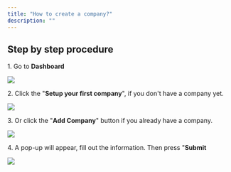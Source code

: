 ```yaml
---
title: "How to create a company?"
description: ""
---
```


## Step by step procedure

1\. Go to **Dashboard**

![](/images/tutorials/dashboard1-e.png)

2\. Click the "**Setup your first company**", if you don't have a company yet.

![](/images/tutorials/dashboard1a-e.png)

3\. Or click the "**Add Company**" button if you already have a company.

![](/images/tutorials/dashboard1c-e.png)

4\. A pop-up will appear, fill out the information. Then press "**Submit**

![](/images/tutorials/add-company-pop-up-e.png)